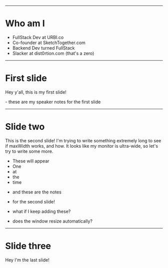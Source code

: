 

<Head>
  <title>React Native for Android Devs</title>
</Head>

<Footer>

<ProgressBar />

</Footer>

<TitlePage />

---

<WhoAmI>

# Who am I

<Steps>

- FullStack Dev at URBI.co
- Co-founder at SketchTogether.com
- Backend Dev turned FullStack
- Slacker at dist0rtion.com (that's a zero)

</Steps>

</WhoAmI>

---

<Container>

# First slide

Hey y'all, this is my first slide!

</Container>

<Notes>- these are my speaker notes for the first slide</Notes>

---

<Container>

# Slide two

This is the second slide! I'm trying to write something extremely long to see if maxWidth works, and how. It looks like my monitor is ultra-wide, so let's try to write some more.

<Steps>

- These will appear
- One
- at
- the
- time

</Steps>

</Container>

<Notes>

- and these are the notes

- for the second slide!

- what if I keep adding these?

- does the window resize automatically?

</Notes>

---

<Container>

# Slide three

Hey I'm the last slide!

</Container>
